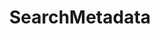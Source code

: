 ---
title: SearchMetadata
openapi: ../sequence-metadata.json post /rpc/Metadata/SearchMetadata
description: <Warning>This Endpoint is Deprecated!</Warning>
---